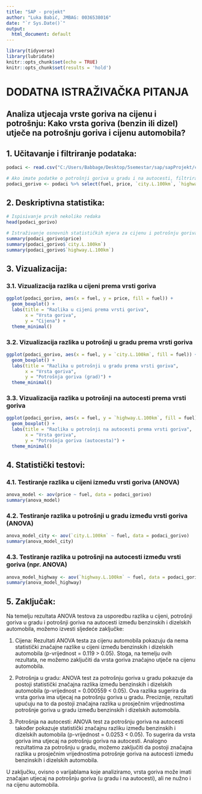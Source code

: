 ```yaml
---
title: "SAP - projekt"
author: "Luka Babić, JMBAG: 0036538016"
date: "`r Sys.Date()`"
output:
  html_document: default
---
```

  
```r
library(tidyverse)
library(lubridate)
knitr::opts_chunk$set(echo = TRUE)
knitr::opts_chunk$set(results = 'hold')
```

# DODATNA ISTRAŽIVAČKA PITANJA


## Analiza utjecaja vrste goriva na cijenu i potrošnju: Kako vrsta goriva (benzin ili dizel) utječe na potrošnju goriva i cijenu automobila?

## 1. Učitavanje i filtriranje podataka:
```r
podaci <- read.csv("C:/Users/Babbage/Desktop/5semestar/sap/sapProjekt/car_specifications.csv")

# Ako imate podatke o potrošnji goriva u gradu i na autocesti, filtrirajte samo relevantne varijable
podaci_gorivo <- podaci %>% select(fuel, price, `city.L.100km`, `highway.L.100km`)
```

## 2. Deskriptivna statistika:
```r
# Ispisivanje prvih nekoliko redaka
head(podaci_gorivo)

# Istraživanje osnovnih statističkih mjera za cijenu i potrošnju goriva prema vrsti goriva
summary(podaci_gorivo$price)
summary(podaci_gorivo$`city.L.100km`)
summary(podaci_gorivo$`highway.L.100km`)
```

## 3. Vizualizacija:

### 3.1. Vizualizacija razlika u cijeni prema vrsti goriva
```r
ggplot(podaci_gorivo, aes(x = fuel, y = price, fill = fuel)) +
  geom_boxplot() +
  labs(title = "Razlika u cijeni prema vrsti goriva",
       x = "Vrsta goriva",
       y = "Cijena") +
  theme_minimal()
```

### 3.2. Vizualizacija razlika u potrošnji u gradu prema vrsti goriva
```r
ggplot(podaci_gorivo, aes(x = fuel, y = `city.L.100km`, fill = fuel)) +
  geom_boxplot() +
  labs(title = "Razlika u potrošnji u gradu prema vrsti goriva",
       x = "Vrsta goriva",
       y = "Potrošnja goriva (grad)") +
  theme_minimal()
```

### 3.3. Vizualizacija razlika u potrošnji na autocesti prema vrsti goriva
```r
ggplot(podaci_gorivo, aes(x = fuel, y = `highway.L.100km`, fill = fuel)) +
  geom_boxplot() +
  labs(title = "Razlika u potrošnji na autocesti prema vrsti goriva",
       x = "Vrsta goriva",
       y = "Potrošnja goriva (autocesta)") +
  theme_minimal()
```


## 4. Statistički testovi:

### 4.1. Testiranje razlika u cijeni između vrsti goriva (ANOVA)
```r
anova_model <- aov(price ~ fuel, data = podaci_gorivo)
summary(anova_model)
```

### 4.2. Testiranje razlika u potrošnji u gradu između vrsti goriva (ANOVA)
```r
anova_model_city <- aov(`city.L.100km` ~ fuel, data = podaci_gorivo)
summary(anova_model_city)
```

### 4.3. Testiranje razlika u potrošnji na autocesti između vrsti goriva (npr. ANOVA)
```r
anova_model_highway <- aov(`highway.L.100km` ~ fuel, data = podaci_gorivo)
summary(anova_model_highway)
```

## 5. Zaključak:

Na temelju rezultata ANOVA testova za usporedbu razlika u cijeni, potrošnji goriva u gradu i potrošnji goriva na autocesti između benzinskih i dizelskih automobila, možemo izvesti sljedeće zaključke:
  
  1. Cijena:
  Rezultati ANOVA testa za cijenu automobila pokazuju da nema statistički značajne razlike u cijeni između benzinskih i dizelskih automobila (p-vrijednost = 0.119 > 0.05). Stoga, na temelju ovih rezultata, ne možemo zaključiti da vrsta goriva značajno utječe na cijenu automobila.

2. Potrošnja u gradu:
  ANOVA test za potrošnju goriva u gradu pokazuje da postoji statistički značajna razlika između benzinskih i dizelskih automobila (p-vrijednost = 0.000559 < 0.05). Ova razlika sugerira da vrsta goriva ima utjecaj na potrošnju goriva u gradu. Preciznije, rezultati upućuju na to da postoji značajna razlika u prosječnim vrijednostima potrošnje goriva u gradu između benzinskih i dizelskih automobila.

3. Potrošnja na autocesti:
  ANOVA test za potrošnju goriva na autocesti također pokazuje statistički značajnu razliku između benzinskih i dizelskih automobila (p-vrijednost = 0.0253 < 0.05). To sugerira da vrsta goriva ima utjecaj na potrošnju goriva na autocesti. Analogno rezultatima za potrošnju u gradu, možemo zaključiti da postoji značajna razlika u prosječnim vrijednostima potrošnje goriva na autocesti između benzinskih i dizelskih automobila.

U zaključku, ovisno o varijablama koje analiziramo, vrsta goriva može imati značajan utjecaj na potrošnju goriva (u gradu i na autocesti), ali ne nužno i na cijenu automobila. 